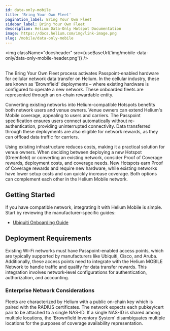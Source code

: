 ```yaml
---
id: data-only-mobile
title: 'Bring Your Own Fleet'
pagination_label: Bring Your Own Fleet
sidebar_label: Bring Your Own Fleet
description: Helium Data-Only Hotspot Documentation
image: https://docs.helium.com/img/link-image.png
slug: /mobile/data-only-mobile
---
```



<img className="docsheader" src={useBaseUrl('img/mobile-data-only/data-only-mobile-header.png')} />
<br />
<br />

The Bring Your Own Fleet process activates Passpoint-enabled hardware for cellular network data
transfer on Helium. In the cellular industry, these are known as 'Brownfield' deployments – where
existing hardware is configured to operate a new network. These onboarded fleets are represented
through an on-chain rewardable entity.

Converting existing networks into Helium-compatible Hotspots benefits both network users and venue
owners. Venue owners can extend Helium's Mobile coverage, appealing to users and carriers. The
Passpoint specification ensures users connect automatically without re-authentication, providing
uninterrupted connectivity. Data transferred through these deployments are also eligible for network
rewards, as they can offload data traffic for carriers.

Using existing infrastructure reduces costs, making it a practical solution for venue owners. When
deciding between deploying a new Hotspot (Greenfield) or converting an existing network, consider
Proof of Coverage rewards, deployment costs, and coverage needs. New Hotspots earn Proof of Coverage
rewards and require new hardware, while existing networks have lower setup costs and can quickly
increase coverage. Both options can complement each other in the Helium Mobile network.

## Getting Started

If you have compatible network, integrating it with Helium Mobile is simple. Start by reviewing the
manufacturer-specific guides:

- [Ubiquiti Onboarding Guide](/mobile/data-only-ubiquiti)

## Deployment Requirements

Existing Wi-Fi networks must have Passpoint-enabled access points, which are typically supported by
manufacturers like Ubiquiti, Cisco, and Aruba. Additionally, these access points need to integrate
with the Helium MOBILE Network to handle traffic and qualify for data transfer rewards. This
integration involves network-level configurations for authentication, authorization, and accounting.

### Enterprise Network Considerations

Fleets are characterized by Helium with a public on-chain key which is paired with the RADIUS
certificates. The network expects each pubkey/cert pair to be attached to a single NAS-ID. If a
single NAS-ID is shared among multiple locations, the 'Brownfield Inventory System' disambiguates
multiple locations for the purposes of coverage availability representation.
